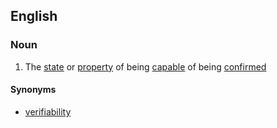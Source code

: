 ==English==

===Noun===
{{en-noun|confirmabilit|ies}}

#The [[state]] or [[property]] of being [[capable]] of being [[confirm|confirmed]]

====Synonyms====
*[[verifiability]]